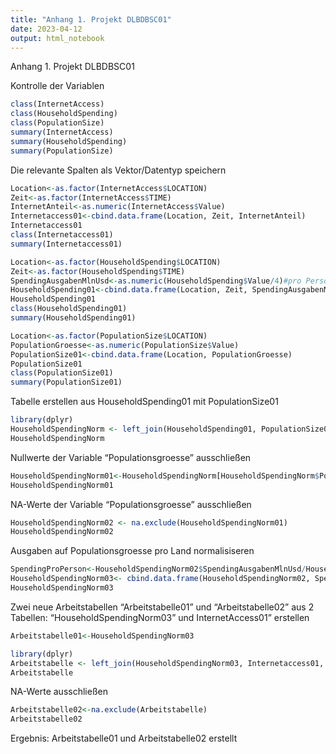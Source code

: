 ```yaml
---
title: "Anhang 1. Projekt DLBDBSC01"
date: 2023-04-12
output: html_notebook
---
```

Anhang 1. Projekt DLBDBSC01

Kontrolle der Variablen
```r
class(InternetAccess)
class(HouseholdSpending)
class(PopulationSize)
summary(InternetAccess)
summary(HouseholdSpending)
summary(PopulationSize)
```
Die relevante Spalten als Vektor/Datentyp speichern
```r
Location<-as.factor(InternetAccess$LOCATION)
Zeit<-as.factor(InternetAccess$TIME)
InternetAnteil<-as.numeric(InternetAccess$Value)
Internetaccess01<-cbind.data.frame(Location, Zeit, InternetAnteil)
Internetaccess01
class(Internetaccess01)
summary(Internetaccess01)
```
```r
Location<-as.factor(HouseholdSpending$LOCATION)
Zeit<-as.factor(HouseholdSpending$TIME)
SpendingAusgabenMlnUsd<-as.numeric(HouseholdSpending$Value/4)#pro Person berechnen
HouseholdSpending01<-cbind.data.frame(Location, Zeit, SpendingAusgabenMlnUsd)
HouseholdSpending01
class(HouseholdSpending01)
summary(HouseholdSpending01)
```
```r
Location<-as.factor(PopulationSize$LOCATION)
PopulationGroesse<-as.numeric(PopulationSize$Value)
PopulationSize01<-cbind.data.frame(Location, PopulationGroesse)
PopulationSize01
class(PopulationSize01)
summary(PopulationSize01)
```
Tabelle erstellen aus HouseholdSpending01 mit PopulationSize01
```r
library(dplyr)
HouseholdSpendingNorm <- left_join(HouseholdSpending01, PopulationSize01, by = "Location") 
HouseholdSpendingNorm
```
Nullwerte der Variable "Populationsgroesse" ausschließen
```r
HouseholdSpendingNorm01<-HouseholdSpendingNorm[HouseholdSpendingNorm$PopulationGroesse>0, c("Location","Zeit", "SpendingAusgabenMlnUsd", "PopulationGroesse")]
HouseholdSpendingNorm01
```
NA-Werte der Variable "Populationsgroesse" ausschließen
```r
HouseholdSpendingNorm02 <- na.exclude(HouseholdSpendingNorm01)
HouseholdSpendingNorm02
```
Ausgaben auf Populationsgroesse pro Land normalisiseren
```r
SpendingProPerson<-HouseholdSpendingNorm02$SpendingAusgabenMlnUsd/HouseholdSpendingNorm02$PopulationGroesse
HouseholdSpendingNorm03<- cbind.data.frame(HouseholdSpendingNorm02, SpendingProPerson)
HouseholdSpendingNorm03
```
Zwei neue Arbeitstabellen "Arbeitstabelle01" und "Arbeitstabelle02" aus 2 Tabellen: "HouseholdSpendingNorm03" und InternetAccess01" erstellen
```r
Arbeitstabelle01<-HouseholdSpendingNorm03
```

```r
library(dplyr)
Arbeitstabelle <- left_join(HouseholdSpendingNorm03, Internetaccess01, by = c("Location", "Zeit"))
Arbeitstabelle
```
NA-Werte ausschließen
```r
Arbeitstabelle02<-na.exclude(Arbeitstabelle)
Arbeitstabelle02
```
Ergebnis: Arbeitstabelle01 und Arbeitstabelle02 erstellt